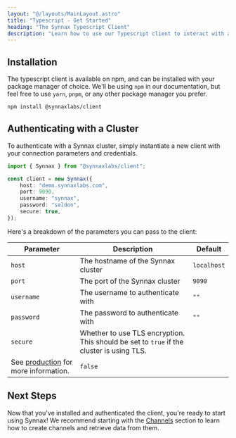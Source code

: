 ```yaml
---
layout: "@/layouts/MainLayout.astro"
title: "Typescript - Get Started"
heading: "The Synnax Typescript Client"
description: "Learn how to use our Typescript client to interact with a Synnax cluster."
---
```


## Installation

The typescript client is available on npm, and can be installed with your package 
manager of choice. We'll be using `npm` in our documentation, but feel free to use
`yarn`, `pnpm`, or any other package manager you prefer.

```bash
npm install @synnaxlabs/client
```

## Authenticating with a Cluster

To authenticate with a Synnax cluster, simply instantiate a new client with your 
connection parameters and credentials.

```typescript
import { Synnax } from "@synnaxlabs/client";

const client = new Synnax({
    host: "demo.synnaxlabs.com",
    port: 9090,
    username: "synnax",
    password: "seldon",
    secure: true,
});
```

Here's a breakdown of the parameters you can pass to the client:

| Parameter | Description | Default |
|-----------|-------------|---------|
| `host` | The hostname of the Synnax cluster | `localhost` |
| `port` | The port of the Synnax cluster | `9090` |
| `username` | The username to authenticate with | `""` |
| `password` | The password to authenticate with | `""` |
| `secure` | Whether to use TLS encryption. This should be set to `true` if the cluster is using TLS.
See [production](/deployment/production) for more information. | `false` |

## Next Steps

Now that you've installed and authenticated the client, you're ready to start using Synnax!
We recommend starting with the [Channels](/typescript-client/channels) section to learn
how to create channels and retrieve data from them.